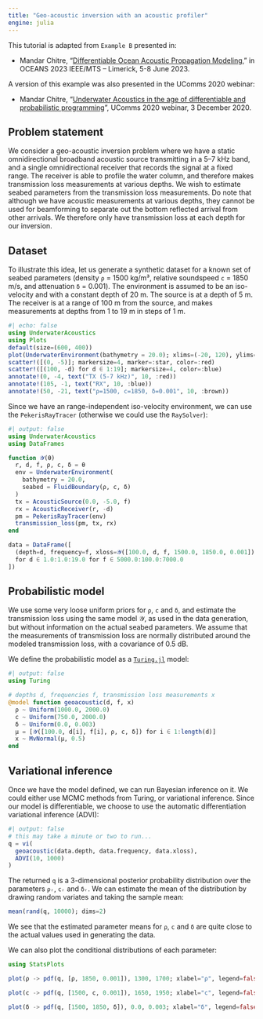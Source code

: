 ```yaml
---
title: "Geo-acoustic inversion with an acoustic profiler"
engine: julia
---
```


::: {.callout-note title="References"}
This tutorial is adapted from `Example B` presented in:<br>

- Mandar Chitre, "[Differentiable Ocean Acoustic Propagation Modeling](https://arl.nus.edu.sg/wp-content/uploads/2023/04/Chitre_Differentiable-Ocean-Acoustic-Propagation-Modeling.pdf)," in OCEANS 2023 IEEE/MTS – Limerick, 5-8 June 2023.

A version of this example was also presented in the UComms 2020 webinar:<br>

- Mandar Chitre, "[Underwater Acoustics in the age of differentiable and probabilistic programming](https://www.facebook.com/watch/live/?v=2473971036238315)", UComms 2020 webinar, 3 December 2020.
:::

## Problem statement

We consider a geo-acoustic inversion problem where we have a static omnidirectional broadband acoustic source transmitting in a 5–7 kHz band, and a single omnidirectional receiver that records the signal at a fixed range. The receiver is able to profile the water column, and therefore makes transmission loss measurements at various depths. We wish to estimate seabed parameters from the transmission loss measurements. Do note that although we have acoustic measurements at various depths, they cannot be used for beamforming to separate out the bottom reflected arrival from other arrivals. We therefore only have transmission loss at each depth for our inversion.

## Dataset

To illustrate this idea, let us generate a synthetic dataset for a known set of seabed parameters (density `ρ` = 1500 kg/m³, relative soundspeed `c` = 1850 m/s, and attenuation `δ` = 0.001). The environment is assumed to be an iso-velocity and with a constant depth of 20 m. The source is at a depth of 5 m. The receiver is at a range of 100 m from the source, and makes measurements at depths from 1 to 19 m in steps of 1 m.

```julia
#| echo: false
using UnderwaterAcoustics
using Plots
default(size=(600, 400))
plot(UnderwaterEnvironment(bathymetry = 20.0); xlims=(-20, 120), ylims=(-22, 1))
scatter!([(0, -5)]; markersize=4, marker=:star, color=:red)
scatter!([(100, -d) for d ∈ 1:19]; markersize=4, color=:blue)
annotate!(0, -4, text("TX (5-7 kHz)", 10, :red))
annotate!(105, -1, text("RX", 10, :blue))
annotate!(50, -21, text("ρ=1500, c=1850, δ=0.001", 10, :brown))
```

Since we have an range-independent iso-velocity environment, we can use the `PekerisRayTracer` (otherwise we could use the `RaySolver`):

```julia
#| output: false
using UnderwaterAcoustics
using DataFrames

function 𝒴(θ)
  r, d, f, ρ, c, δ = θ
  env = UnderwaterEnvironment(
    bathymetry = 20.0,
    seabed = FluidBoundary(ρ, c, δ)
  )
  tx = AcousticSource(0.0, -5.0, f)
  rx = AcousticReceiver(r, -d)
  pm = PekerisRayTracer(env)
  transmission_loss(pm, tx, rx)
end

data = DataFrame([
  (depth=d, frequency=f, xloss=𝒴([100.0, d, f, 1500.0, 1850.0, 0.001]))
  for d ∈ 1.0:1.0:19.0 for f ∈ 5000.0:100.0:7000.0
])
```

## Probabilistic model

We use some very loose uniform priors for `ρ`, `c` and `δ`, and estimate the transmission loss using the same model 𝒴, as used in the data generation, but without information on the actual seabed parameters. We assume that the measurements of transmission loss are normally distributed around the modeled transmission loss, with a covariance of 0.5 dB.

We define the probabilistic model as a [`Turing.jl`](https://github.com/TuringLang/Turing.jl) model:

```julia
#| output: false
using Turing

# depths d, frequencies f, transmission loss measurements x
@model function geoacoustic(d, f, x)
  ρ ~ Uniform(1000.0, 2000.0)
  c ~ Uniform(750.0, 2000.0)
  δ ~ Uniform(0.0, 0.003)
  μ = [𝒴([100.0, d[i], f[i], ρ, c, δ]) for i ∈ 1:length(d)]
  x ~ MvNormal(μ, 0.5)
end
```

## Variational inference

Once we have the model defined, we can run Bayesian inference on it. We could either use MCMC methods from Turing, or variational inference. Since our model is differentiable, we choose to use the automatic differentiation variational inference (ADVI):

```julia
#| output: false
# this may take a minute or two to run...
q = vi(
  geoacoustic(data.depth, data.frequency, data.xloss),
  ADVI(10, 1000)
)
```

The returned `q` is a 3-dimensional posterior probability distribution over the parameters `ρᵣ`, `cᵣ` and `δᵣ`. We can estimate the mean of the distribution by drawing random variates and taking the sample mean:

```julia
mean(rand(q, 10000); dims=2)
```

We see that the estimated parameter means for `ρ`, `c` and `δ` are quite close to the actual values used in generating the data.

We can also plot the conditional distributions of each parameter:

```julia
using StatsPlots

plot(ρ -> pdf(q, [ρ, 1850, 0.001]), 1300, 1700; xlabel="ρ", legend=false)
```
```julia
plot(c -> pdf(q, [1500, c, 0.001]), 1650, 1950; xlabel="c", legend=false)
```
```julia
plot(δ -> pdf(q, [1500, 1850, δ]), 0.0, 0.003; xlabel="δ", legend=false)
```
